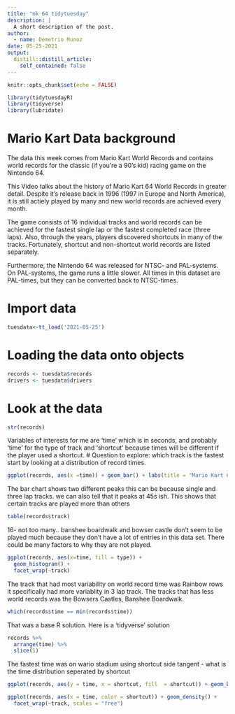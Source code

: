 ```yaml
---
title: "mk 64 tidytuesday"
description: |
  A short description of the post.
author:
  - name: Demetrio Munoz
date: 05-25-2021
output:
  distill::distill_article:
    self_contained: false
---
```



```r
knitr::opts_chunk$set(echo = FALSE)
```


```r
library(tidytuesdayR)
library(tidyverse)
library(lubridate)
```
# Mario Kart Data background 
The data this week comes from Mario Kart World Records and contains world records for the classic (if you’re a 90’s kid) racing game on the Nintendo 64.

This Video talks about the history of Mario Kart 64 World Records in greater detail. Despite it’s release back in 1996 (1997 in Europe and North America), it is still actiely played by many and new world records are achieved every month.

The game consists of 16 individual tracks and world records can be achieved for the fastest single lap or the fastest completed race (three laps). Also, through the years, players discovered shortcuts in many of the tracks. Fortunately, shortcut and non-shortcut world records are listed separately.

Furthermore, the Nintendo 64 was released for NTSC- and PAL-systems. On PAL-systems, the game runs a little slower. All times in this dataset are PAL-times, but they can be converted back to NTSC-times.

# Import data
```r

tuesdata<-tt_load('2021-05-25')
```
# Loading the data onto objects
```r
records <- tuesdata$records
drivers <- tuesdata$drivers

```
# Look at the data 
```r
str(records)
```

 Variables of interests for me are 'time' which is in seconds, and probably 'time' for the type of track and 'shortcut' because times will be different if the player used a shortcut. 
# Question to explore: which track is the fastest
start by looking at a distribution of record times.

```r
ggplot(records, aes(x =time)) + geom_bar() + labs(title = "Mario Kart 64 world record", x = "Time in seconds", y = "times the record time was achieved")

```
 The bar chart shows two different peaks this can be because single and three lap tracks. we can also tell that it peaks at 45s ish. This shows that certain tracks are played more than others

```r
table(records$track)
```

  16- not too many.. banshee boardwalk and bowser castle don't seem to be played much because they don't have a lot of entries in this data set. There could be many factors to why they are not played.

```r
ggplot(records, aes(x=time, fill = type)) + 
  geom_histogram() + 
  facet_wrap(~track)
```
 The track that had most variability on world record time was Rainbow rows it specifically had more variablity in 3 lap track. The tracks that has less world records was the Bowsers Castles, Banshee Boardwalk.

```r
which(records$time == min(records$time)) 
```
That was a base R solution. Here is a 'tidyverse' solution

```r
records %>%
  arrange(time) %>%
  slice(1)
```

  The fastest time was on wario stadium using shortcut side tangent - what is the time distribution seperated by shortcut
  
```r
ggplot(records, aes(y = time, x = shortcut, fill  = shortcut)) + geom_boxplot() + facet_wrap(~track)
```

```r
ggplot(records, aes(x = time, color = shortcut)) + geom_density() + 
  facet_wrap(~track, scales = "free")

```